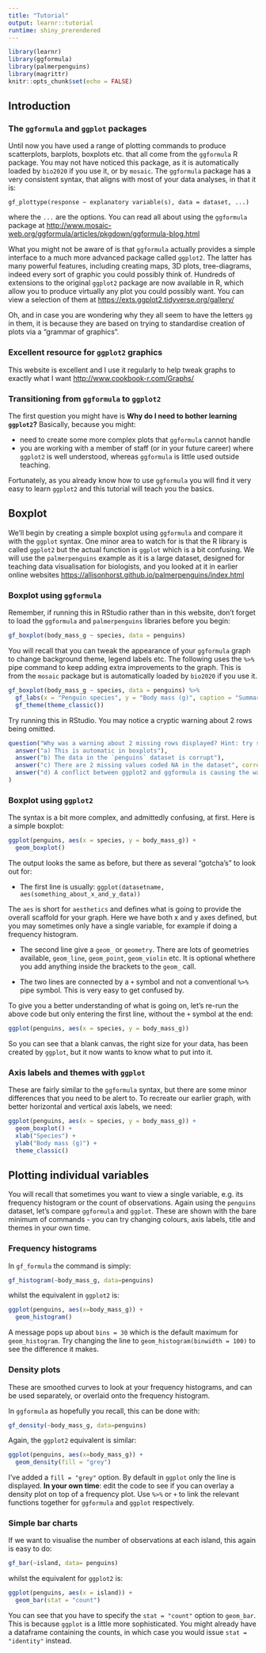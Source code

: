 ```yaml
---
title: "Tutorial"
output: learnr::tutorial
runtime: shiny_prerendered
---
```


```r
library(learnr)
library(ggformula)
library(palmerpenguins)
library(magrittr)
knitr::opts_chunk$set(echo = FALSE)
```


## Introduction

### The `ggformula` and `ggplot` packages

Until now you have used a range of plotting commands to produce scatterplots,
barplots, boxplots etc. that all come from the `ggformula` R package. You may
not have noticed this package, as it is automatically loaded by `bio2020` if
you use it, or by `mosaic`. The `ggformula` package has a very consistent 
syntax, that aligns with most of your data analyses, in that it is:

`gf_plottype(response ~ explanatory variable(s), data = dataset, ...)`

where the `...` are the options. You can read all about using the `ggformula`
package at <http://www.mosaic-web.org/ggformula/articles/pkgdown/ggformula-blog.html>

What you might not be aware of is that `ggformula` actually provides a simple
interface to a much more advanced package called `ggplot2`. The latter has many
powerful features, including creating maps, 3D plots, tree-diagrams, indeed
every sort of graphic you could possibly think of. Hundreds of extensions to
the original `ggplot2` package are now available in R, which allow you to 
produce virtually any plot you could possibly want. You can view a selection of
them at <https://exts.ggplot2.tidyverse.org/gallery/>

Oh, and in case you are wondering why they all seem to have the letters `gg` in
them, it is because they are based on trying to standardise creation of plots
via a "grammar of graphics".

### Excellent resource for `ggplot2` graphics
This website is excellent and I use it regularly to help tweak graphs to exactly
what I want <http://www.cookbook-r.com/Graphs/>

### Transitioning from `ggformula` to `ggplot2`
The first question you might have is **Why do I need to bother learning `ggplot2`?**
Basically, because you might:

* need to create some more complex plots that `ggformula` cannot handle
* you are working with a member of staff (or in your future career) where `ggplot2`
is well understood, whereas `ggformula` is little used outside teaching.

Fortunately, as you already know how to use `ggformula` you will find it very easy
to learn `ggplot2` and this tutorial will teach you the basics.

## Boxplot
We'll begin by creating a simple boxplot using `ggformula` and compare it with
the `ggplot` syntax. One minor area to watch for is that the R library is
called `ggplot2` but the actual function is `ggplot` which is a bit confusing. We
will use the `palmerpenguins` example as it is a large dataset, designed for
teaching data visualisation for biologists, and you looked at it in earlier 
online websites <https://allisonhorst.github.io/palmerpenguins/index.html>

### Boxplot using `ggformula`
Remember, if running this in RStudio rather than in this website, don't forget
to load the `ggformula` and `palmerpenguins` libraries before you begin:

```r
gf_boxplot(body_mass_g ~ species, data = penguins)
```

You will recall that you can tweak the appearance of your `ggformula` graph to
change background theme, legend labels etc. The following uses the `%>%` pipe
command to keep adding extra improvements to the graph. This is from the
`mosaic` package but is automatically loaded by `bio2020` if you use it.

```r
gf_boxplot(body_mass_g ~ species, data = penguins) %>% 
  gf_labs(x = "Penguin species", y = "Body mass (g)", caption = "Summary boxplot") %>% 
  gf_theme(theme_classic())

```

Try running this in RStudio. You may notice a cryptic warning about 2 rows being
omitted.

```r
question("Why was a warning about 2 missing rows displayed? Hint: try summary(penguins) in the above code box",
  answer("a) This is automatic in boxplots"),
  answer("b) The data in the `penguins` dataset is corrupt"),
  answer("c) There are 2 missing values coded NA in the dataset", correct = TRUE),
  answer("d) A conflict between ggplot2 and ggformula is causing the warning")
)
```

### Boxplot using `ggplot2`
The syntax is a bit more complex, and admittedly confusing, at first. Here is a
simple boxplot:

```r
ggplot(penguins, aes(x = species, y = body_mass_g)) +
  geom_boxplot()
```

The output looks the same as before, but there as several "gotcha's" to look out
for:

* The first line is usually:
`ggplot(datasetname, aes(something_about_x_and_y_data))`

The `aes` is short for `aesthetics` and defines what is going to provide the
overall scaffold for your graph. Here we have both x and y axes defined, but
you may sometimes only have a single variable, for example if doing a frequency
histogram.

* The second line give a `geom_` or `geometry`. There are lots of geometries
available, `geom_line`, `geom_point`, `geom_violin` etc. It is optional whethere
you add anything inside the brackets to the `geom_` call.

* The two lines are connected by a `+` symbol and not a conventional `%>%` pipe
symbol. This is very easy to get confused by.

To give you a better understanding of what is going on, let's re-run the above code
but only entering the first line, without the `+` symbol at the end:

```r
ggplot(penguins, aes(x = species, y = body_mass_g))
```

So you can see that a blank canvas, the right size for your data, has been
created by `ggplot`, but it now wants to know what to put into it.

### Axis labels and themes with `ggplot`
These are fairly similar to the `ggformula` syntax, but there are some minor
differences that you need to be alert to. To recreate our earlier graph, with
better horizontal and vertical axis labels, we need:

```r
ggplot(penguins, aes(x = species, y = body_mass_g)) +
  geom_boxplot() +
  xlab("Species") +
  ylab("Body mass (g)") +
  theme_classic()
```


## Plotting individual variables
You will recall that sometimes you want to view a single variable, e.g. its 
frequency histogram or the count of observations. Again using the `penguins` 
dataset, let's compare `ggformula` and `ggplot`. These are shown with the bare
minimum of commands - you can try changing colours, axis labels, title and
themes in your own time.

### Frequency histograms
In `gf_formula` the command is simply:

```r
gf_histogram(~body_mass_g, data=penguins)

```

whilst the equivalent in `ggplot2` is:

```r
ggplot(penguins, aes(x=body_mass_g)) +
  geom_histogram()
```

A message pops up about `bins = 30` which is the default maximum for `geom_histogram`.
Try changing the line to `geom_histogram(binwidth = 100)` to see the difference it makes.

### Density plots
These are smoothed curves to look at your frequency histograms, and can be used 
separately, or overlaid onto the frequency histogram.

In `ggformula` as hopefully you recall, this can be done with:

```r
gf_density(~body_mass_g, data=penguins)

```

Again, the `ggplot2` equivalent is similar:

```r
ggplot(penguins, aes(x=body_mass_g)) +
  geom_density(fill = "grey")
```

I've added a `fill = "grey"` option. By default in `ggplot` only the line is
displayed. **In your own time**: edit the code to see if you can overlay a 
density plot on top of a frequency plot. Use `%>%` or `+` to link the relevant
functions together for `ggformula` and `ggplot` respectively.

### Simple bar charts
If we want to visualise the number of observations at each island, this again is
easy to do:

```r
gf_bar(~island, data= penguins)
```

whilst the equivalent for `ggplot2` is:

```r
ggplot(penguins, aes(x = island)) +
  geom_bar(stat = "count")
```

You can see that you have to specify the `stat = "count"` option to `geom_bar`.
This is because `ggplot` is a little more sophisticated. You might already have
a dataframe containing the counts, in which case you would issue `stat = "identity"`
instead.
